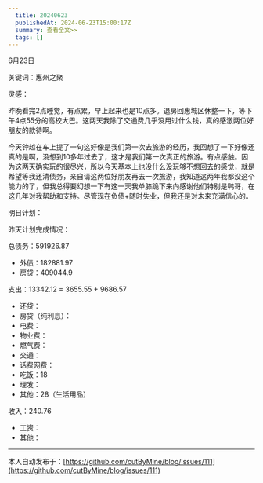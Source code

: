 ```yaml
---
  title: 20240623
  publishedAt: 2024-06-23T15:00:17Z
  summary: 查看全文>>
  tags: []
---
```


6月23日 

关键词：惠州之聚

灵感：

昨晚看完2点睡觉，有点累，早上起来也是10点多。退房回惠城区休整一下，等下午4点55分的高校大巴。这两天我除了交通费几乎没用过什么钱，真的感激两位好朋友的款待啊。

今天钟越在车上提了一句这好像是我们第一次去旅游的经历，我回想了一下好像还真的是啊，没想到10多年过去了，这才是我们第一次真正的旅游。有点感触。因为这两天确实玩的很尽兴，所以今天基本上也没什么没玩够不想回去的感觉，就是希望等我还清债务，亲自请这两位好朋友再去一次旅游，我知道这两年我都没这个能力的了，但我总得要幻想一下有这一天我单膝跪下来向感谢他们特别是鸭哥，在这几年对我帮助和支持。尽管现在负债+随时失业，但我还是对未来充满信心的。

明日计划：

昨天计划完成情况：

总债务：591926.87
- 外债：182881.97
- 房贷：409044.9

支出：13342.12 = 3655.55 + 9686.57
- 还贷：
- 房贷（纯利息）：
- 电费：
- 物业费：
- 燃气费：
- 交通：
- 话费网费：
- 吃饭：18
- 理发：
- 其他：28（生活用品）

收入：240.76
- 工资：
- 其他：


---
本人自动发布于：[https://github.com/cutByMine/blog/issues/111](https://github.com/cutByMine/blog/issues/111)
